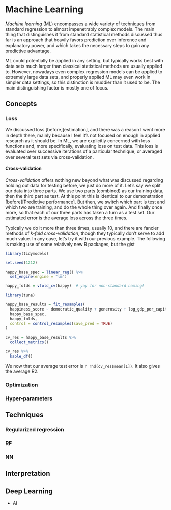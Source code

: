 # Machine Learning

*Machine learning* (ML) encompasses a wide variety of techniques from standard regression to almost impenetrably complex models.  The main thing that distinguishes it from standard statistical methods discussed thus far is an approach that heavily favors prediction over inference and explanatory power, and which takes the necessary steps to gain any predictive advantage.  

ML could potentially be applied in any setting, but typically works best with data sets much larger than classical statistical methods are usually applied to.  However, nowadays even complex regression models can be applied to extremely large data sets, and properly applied ML may even work in simpler data settings, so this distinction is muddier than it used to be.  The main distinguishing factor is mostly one of focus.

## Concepts

### Loss 

We discussed loss [before][estimation], and there was a reason I went more in depth there, mainly because I feel it's not focused on enough in applied research as it should be. In ML, we are explicitly concerned with loss functions and, more specifically, evaluating loss on test data. This loss is evaluated over successive iterations of a particular technique, or averaged over several test sets via cross-validation.

#### Cross-validation

*Cross-validation* offers nothing new beyond what was discussed regarding holding out data for testing before, we just do more of it. Let's say we split our data into three parts.  We use two parts (combined) as our training data, then the third part as test.  At this point this is identical to our demonstration [before][Predictive performance]. But then, we switch which part is test and which two are training, and do the whole thing over again.  And finally once more, so that each of our three parts has taken a turn as a test set.  Our estimated error is the average loss across the three times.

Typically we do it more than three times, usually 10, and there are fancier methods of *k-fold cross-validation*, though they typically don't serve to add much value.  In any case, let's try it with our previous example.  The following is making use of some relatively new R packages, but the gist

```r
library(tidymodels)

set.seed(1212)

happy_base_spec = linear_reg() %>%
  set_engine(engine = "lm")

happy_folds = vfold_cv(happy)  # yay for non-standard naming!

library(tune)

happy_base_results = fit_resamples(
  happiness_score ~ democratic_quality + generosity + log_gdp_per_capita,
  happy_base_spec,
  happy_folds,
  control = control_resamples(save_pred = TRUE)
)

cv_res = happy_base_results %>%
  collect_metrics()
```

```r
cv_res %>% 
  kable_df()
```

We now that our average test error is `r rnd(cv_res$mean[1])`.  It also gives the average R2.

### Optimization

### Hyper-parameters




## Techniques

### Regularized regression
### RF
### NN

## Interpretation


## Deep Learning

- AI

